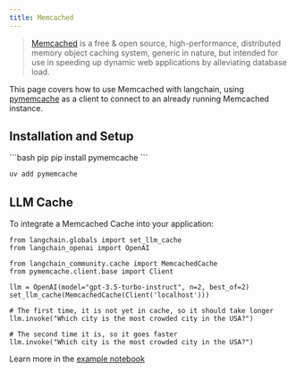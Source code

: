 ```yaml
---
title: Memcached
---
```


> [Memcached](https://www.memcached.org/) is a free & open source, high-performance, distributed memory object caching system,
> generic in nature, but intended for use in speeding up dynamic web applications by alleviating database load.

This page covers how to use Memcached with langchain, using [pymemcache](https://github.com/pinterest/pymemcache) as
a client to connect to an already running Memcached instance.

## Installation and Setup

<CodeGroup>
```bash pip
pip install pymemcache
```

```bash uv
uv add pymemcache
```
</CodeGroup>

## LLM Cache

To integrate a Memcached Cache into your application:
```python3
from langchain.globals import set_llm_cache
from langchain_openai import OpenAI

from langchain_community.cache import MemcachedCache
from pymemcache.client.base import Client

llm = OpenAI(model="gpt-3.5-turbo-instruct", n=2, best_of=2)
set_llm_cache(MemcachedCache(Client('localhost')))

# The first time, it is not yet in cache, so it should take longer
llm.invoke("Which city is the most crowded city in the USA?")

# The second time it is, so it goes faster
llm.invoke("Which city is the most crowded city in the USA?")
```

Learn more in the [example notebook](/oss/python/integrations/llm_caching#memcached-cache)
